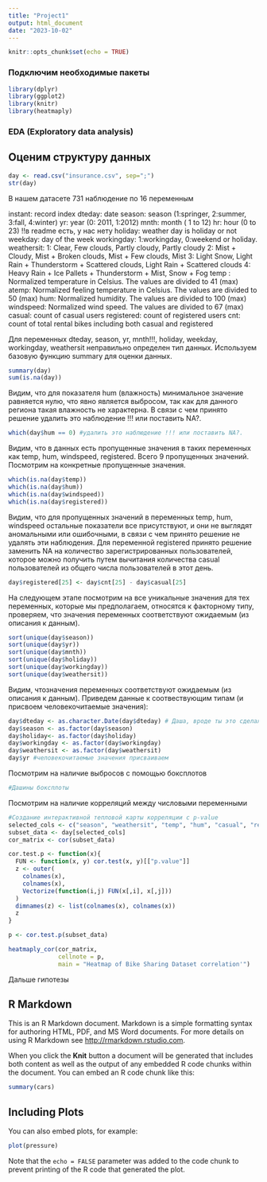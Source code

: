 ---
title: "Project1"
output: html_document
date: "2023-10-02"
---

```{r setup, include=FALSE}
knitr::opts_chunk$set(echo = TRUE)
```

### Подключим необходимые пакеты

```{r libraries}
library(dplyr)
library(ggplot2)
library(knitr)
library(heatmaply)

```
### EDA (Exploratory data analysis)

## Оценим структуру данных

```{r data import}
day <- read.csv("insurance.csv", sep=";")
str(day)
```

В нашем датасете 731 наблюдение по 16 переменным

instant: record index
dteday: date
season: season (1:springer, 2:summer, 3:fall, 4:winter)
yr: year (0: 2011, 1:2012)
mnth: month ( 1 to 12)
hr: hour (0 to 23) !!в readme есть, у нас нету
holiday: weather day is holiday or not 
weekday: day of the week
workingday: 1:workingday, 0:weekend or holiday.
weathersit: 
1: Clear, Few clouds, Partly cloudy, Partly cloudy
2: Mist + Cloudy, Mist + Broken clouds, Mist + Few clouds, Mist
3: Light Snow, Light Rain + Thunderstorm + Scattered clouds, Light Rain + Scattered clouds
4: Heavy Rain + Ice Pallets + Thunderstorm + Mist, Snow + Fog
temp : Normalized temperature in Celsius. The values are divided to 41 (max)
atemp: Normalized feeling temperature in Celsius. The values are divided to 50 (max)
hum: Normalized humidity. The values are divided to 100 (max)
windspeed: Normalized wind speed. The values are divided to 67 (max)
casual: count of casual users
registered: count of registered users
cnt: count of total rental bikes including both casual and registered

Для переменных dteday, season, yr, mnth!!!, holiday, weekday, workingday, weathersit неправильно определен тип данных.
Используем базовую функцию summary для оценки данных.

```{r}
summary(day)
sum(is.na(day))
```
Видим, что для показателя hum (влажность) минимальное значение равняется нулю, что явно является выбросом, так как для данного региона такая влажность не характерна. В связи с чем принято решение удалить это наблюдение !!! или поставить NA?.

```{r}
which(day$hum == 0) #удалить это наблюдение !!! или поставить NA?.
```

Видим, что в данных есть пропущенные значения в таких переменных как  temp, hum, windspeed, registered. Всего 9 пропущенных значений.
Посмотрим на конкретные пропущенные значения.

```{r}
which(is.na(day$temp))
which(is.na(day$hum))
which(is.na(day$windspeed))
which(is.na(day$registered))
```

Видим, что для пропущенных значений в переменных temp, hum, windspeed остальные показатели все присутствуют, и они не выглядят аномальными или ошибочными, в связи с чем принято решение не удалять эти наблюдения. Для переменной registered принято решение заменить NA на количество зарегистрированных пользователей, которое можно получить путем вычитания количества casual пользователей из общего числа пользователей в этот день.

```{r}
day$registered[25] <- day$cnt[25] - day$casual[25]
```

На следующем этапе посмотрим на все уникальные значения для тех переменных, которые мы предполагаем, относятся к факторному типу, проверяем, что значения переменных соответствуют ожидаемым (из описания к данным).

```{r}
sort(unique(day$season))
sort(unique(day$yr))
sort(unique(day$mnth))
sort(unique(day$holiday))
sort(unique(day$workingday))
sort(unique(day$weathersit))
```

Видим, чтозначения переменных соответствуют ожидаемым (из описания к данным). Приведем данные к соотвествующим типам (и присвоем человекочитаемые значения):

```{r}
day$dteday <- as.character.Date(day$dteday) # Даша, вроде ты это сделала уже
day$season <- as.factor(day$season)
day$holiday<- as.factor(day$holiday)
day$workingday <- as.factor(day$workingday)
day$weathersit <- as.factor(day$weathersit)
day$yr #человекочитаемые значения присваиваем
```

Посмотрим на наличие выбросов с помощью боксплотов

```{r}
#Дашины боксплоты
```

Посмотрим на наличие корреляций между числовыми переменными

```{r}
#Создание интерактивной тепловой карты корреляции с p-value 
selected_cols <- c("season", "weathersit", "temp", "hum", "casual", "registered", "cnt")
subset_data <- day[selected_cols]
cor_matrix <- cor(subset_data)

cor.test.p <- function(x){
  FUN <- function(x, y) cor.test(x, y)[["p.value"]]
  z <- outer(
    colnames(x), 
    colnames(x), 
    Vectorize(function(i,j) FUN(x[,i], x[,j]))
  )
  dimnames(z) <- list(colnames(x), colnames(x))
  z
}

p <- cor.test.p(subset_data)

heatmaply_cor(cor_matrix, 
              cellnote = p,
              main = "Heatmap of Bike Sharing Dataset correlation'")
```


Дальше гипотезы







## R Markdown

This is an R Markdown document. Markdown is a simple formatting syntax for authoring HTML, PDF, and MS Word documents. For more details on using R Markdown see <http://rmarkdown.rstudio.com>.

When you click the **Knit** button a document will be generated that includes both content as well as the output of any embedded R code chunks within the document. You can embed an R code chunk like this:

```{r cars}
summary(cars)
```

## Including Plots

You can also embed plots, for example:

```{r pressure, echo=FALSE}
plot(pressure)
```

Note that the `echo = FALSE` parameter was added to the code chunk to prevent printing of the R code that generated the plot.
